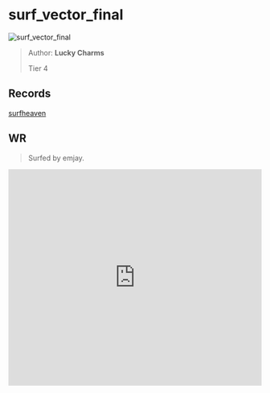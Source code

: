 
# surf_vector_final

![surf_vector_final](https://raw.githubusercontent.com/Sayt123/SurfMapPics/Maps-and-bonuses/csgo/surf_vector_final.jpg)

> Author: **Lucky Charms**
>
> Tier 4

## Records

[surfheaven](https://surfheaven.eu/map/surf_vector_final)

## WR

> Surfed by emjay.

<iframe
width="100%"
height="430"
src="https://www.youtube.com/embed/jRuUV16Up5A"
frameborder="0"
allow="accelerometer; autoplay; clipboard-write; encrypted-media; gyroscope; picture-in-picture"
allowFullScreen
/>

```md

[Surf Timer] - emjay finished in 00:50:21 (WR -00:00:72). Improving by 00:01:40
[Surf Timer] - emjay beat the map record! Rank: 1/846


```
                